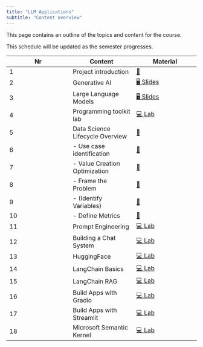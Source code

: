 ```yaml
---
title: "LLM Applications"
subtitle: "Content overview"
---
```


This page contains an outline of the topics and content for the course.

:::{.callout-note}
This schedule will be updated as the semester progresses.
:::

Nr	|	Content	|	Material	|	
---	|	---	|	---	|	
1	|	Project introduction	|	[📑](https://docs.google.com/presentation/d/1DlSgDb8G2jQ3Tlm69eUkhBA49SDVpCEr5K12UxpshlQ/export/pdf)	|	
2	|	Generative AI	|	[🖥️ Slides](https://kirenz.github.io/slides/genai/genai)	|	
3	|	Large Language Models	|	[🖥️ Slides](https://kirenz.github.io/slides/llm/llm)	|	
4	|	Programming toolkit lab	|	[💻 Lab](https://kirenz.github.io/lab-toolkit)	|	
5	|	Data Science Lifecycle Overview	|	[📑](https://docs.google.com/presentation/d/1LR0LmvKFycE3MIjfDEp6L_bGdJtCOe60rFycWIYayBI/export/pdf)	|	
6	|	 -  Use case identification	|	[📑](https://docs.google.com/presentation/d/1RT7IhYgLgNJ8RiT28sMr8Mfyk5y_e-rfYg3jRsPKGEA/export/pdf)	|	
7	|	 -  Value Creation Optimization 	|	[📑](https://drive.google.com/file/d/1ivNrca-sRmefay4t3_FVLDH3Mn-p5CgF/view?usp=drive_link)	|	
8	|	 -  Frame the Problem	|	[📑](https://docs.google.com/presentation/d/12WRK3EgiHOHz2vsJnYxIxNvDQmjTMax1iTSqsjVr7JY/export/pdf)	|	
9	|	 -  (Identify Variables)	|	[📑](https://docs.google.com/presentation/d/1VqXuDX_3VFNOGMw3y3uQmvFr2m7b6BlW3if_icQSstM/export/pdf)	|	
10	|	 -  Define Metrics	|	[📑](https://docs.google.com/presentation/d/1vlVqqU4Frt8y_GaCs4qVx7EVPyNravGhpgkV6tGeYmY/export/pdf)	|	
11	|	Prompt Engineering	|	[💻 Lab](https://kirenz.github.io/lab-prompt)	|	
12	|	Building a Chat System	|	[💻 Lab](https://kirenz.github.io/lab-chat-system)	|	
13	|	HuggingFace 	|	[💻 Lab](https://kirenz.github.io/lab-huggingface)	|	
14	|	LangChain Basics	|	[💻 Lab](https://kirenz.github.io/lab-langchain-basics)	|	
15	|	LangChain RAG	|	[💻 Lab](https://kirenz.github.io/lab-langchain-rag)	|	
16	|	Build Apps with Gradio	|	[💻 Lab](https://kirenz.github.io/lab-llm-gradio)	|	
17	|	Build Apps with Streamlit	|	[💻 Lab](https://github.com/kirenz/streamlit-app)	|	
18	|	Microsoft Semantic Kernel	|	[💻 Lab](https://kirenz.github.io/lab-semantic-kernel)	|	